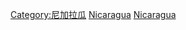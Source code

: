{{Commonscat|History of Nicaragua}}

[[Category:尼加拉瓜|Category:尼加拉瓜]]
[[Category:北美洲各国历史|Nicaragua]]
[[Category:中美洲歷史|Nicaragua]]